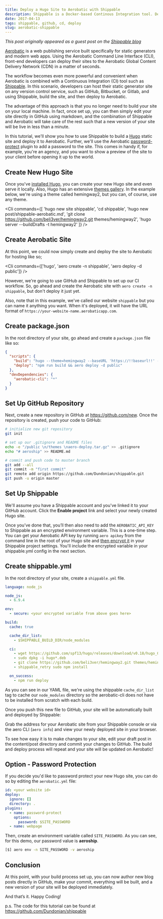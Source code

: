 ```yaml
---
title: Deploy a Hugo Site to Aerobatic with Shippable
description: Shippable is a Docker-based Continous Integration tool. Deploying to Aerobatic with Shippable is simple and powerful.
date: 2017-04-13
tags: shippable, github, cd, deploy
slug: aerobatic-shippable
---
```


_This post originally appeared as a guest post on the [Shippable blog](http://blog.shippable.com/deploy-a-hugo-site-to-aerobatic-with-shippable)_

[Aerobatic](https://www.aerobatic.com/) is a web publishing service built specifically for static generators and modern web apps. Using the Aerobatic Command Line Interface (CLI), front-end developers can deploy their sites to the Aerobatic Global Content Delivery Network (CDN) in a matter of seconds.

The workflow becomes even more powerful and convenient when Aerobatic is combined with a Continuous Integration (CI) tool such as [Shippable](https://www.shippable.com). In this scenario, developers can host their static generator site on any version control service, such as GitHub, Bitbucket, or Gitlab, and using Shippable, build the site, and then deploy to Aerobatic.

The advantage of this approach is that you no longer need to build your site on your local machine. In fact, once set up, you can then simply edit your site directly in GitHub using markdown, and the combination of Shippable and Aerobatic will take care of the rest such that a new version of your site will be live in less than a minute.

In this tutorial, we'll show you how to use Shippable to build a [Hugo](https://gohugo.io/) static site and deploy it to Aerobatic. Further, we'll use the Aerobatic [password-protect](https://www.aerobatic.com/docs/plugins/password-protect/) plugin to add a password to the site. This comes in handy if, for example, you're an agency, and you want to show a preview of the site to your client before opening it up to the world.

## Create New Hugo Site

Once you've [installed Hugo](https://gohugo.io/overview/quickstart/), you can create your new Hugo site and even serve it locally. Also, Hugo has an extensive [themes gallery](http://themes.gohugo.io/). In the example below, we're using a theme called hemingway2, but you can, of course, use any theme.

<Cli
  commands={[
    'hugo new site shippable',
    'cd shippable',
    'hugo new post/shippable-aerobatic.md',
    'git clone https://github.com/beli3ver/hemingway2.git themes/hemingway2',
    'hugo server --buildDrafts -t hemingway2'
  ]}
/>

## Create Aerobatic Site

At this point, we could now simply create and deploy the site to Aerobatic for hosting like so;

<Cli commands={['hugo', 'aero create -n shippable', 'aero deploy -d public']} />

However, we're going to use GitHub and Shippable to set up our CI workflow. So, go ahead and create the Aerobatic site with `aero create -n shippable`, but don't deploy it just yet.

Also, note that in this example, we've called our website `shippable` but you can name it anything you want. When it's deployed, it will have the URL format of `https://your-website-name.aerobaticapp.com`.

## Create package.json

In the root directory of your site, go ahead and create a `package.json` file like so:

```json
{
  "scripts": {
    "build": "hugo --theme=hemingway2 --baseURL 'https://!!baseurl!!' --buildDrafts",
    "deploy": "npm run build && aero deploy -d public"
  },
  "devDependencies": {
    "aerobatic-cli": "*"
  }
}
```

## Set Up GitHub Repository

Next, create a new repository in GitHub at https://github.com/new. Once the repository is created, push your code to GitHub:

```bash
# initialize new git repository
git init

# set up our .gitignore and README files
echo -e "/public \n/themes \naero-deploy.tar.gz" >> .gitignore
echo "# aeroship" >> README.md

# commit and push code to master branch
git add --all
git commit -m "first commit"
git remote add origin https://github.com/Dundonian/shippable.git
git push -u origin master
```

## Set Up Shippable

We'll assume you have a Shippable account and you've linked it to your GitHub account. Click the **Enable project** link and select your newly created Hugo site.

Once you’ve done that, you’ll then also need to add the `AEROBATIC_API_KEY` to Shippable as an encrypted environment variable. This is a one-time step. You can get your Aerobatic API key by running `aero apikey` from the command line in the root of your Hugo site and [then encrypt it](http://docs.shippable.com/ci/advancedOptions/environmentVariables/#secure-variables) in your Shippable project settings. You'll include the encrypted variable in your shippable.yml config in the next section.

<MdxImage screenshot src="/img/shippable/env-var.png" alt="Shippable Environment Variable" />

## Create shippable.yml

In the root directory of your site, create a `shippable.yml` file.

```yaml
language: node_js

node_js:
  - 6.9.4

env:
  - secure: <your encrypted variable from above goes here>

build:
  cache: true

  cache_dir_list:
    - $SHIPPABLE_BUILD_DIR/node_modules

  ci:
    - wget https://github.com/spf13/hugo/releases/download/v0.18/hugo_0.18-64bit.deb
    - sudo dpkg -i hugo*.deb
    - git clone https://github.com/beli3ver/hemingway2.git themes/hemingway2
    - shippable_retry sudo npm install

  on_success:
    - npm run deploy
```

As you can see in our YAML file, we're using the shippable `cache_dir_list` tag to cache our `node_modules` directory so the aerobatic-cli does not have to be installed from scratch with each build.

Once you push this new file to GitHub, your site will be automatically built and deployed by Shippable:

<MdxImage screenshot src="/img/shippable/site-live.png" alt="Shippable CI Build Log" />

Grab the address for your Aerobatic site from your Shippable console or via the aero CLI (`aero info`) and view your newly deployed site in your browser.

To see how easy it is to make changes to your site, edit your draft post in the content/post directory and commit your changes to GitHub. The build and deploy process will repeat and your site will be updated on Aerobatic!

## Option - Password Protection

If you decide you'd like to password protect your new Hugo site, you can do so by editing the `aerobatic.yml` file:

```yaml
id: <your website id>
deploy:
  ignore: []
  directory: .
plugins:
  - name: password-protect
    options:
      password: $SITE_PASSWORD
  - name: webpage
```

Then, create an environment variable called `SITE_PASSWORD`. As you can see, for this demo, our password value is **aeroship**.

```bash
[$] aero env -n SITE_PASSWORD -v aeroship
```

## Conclusion

At this point, with your build process set up, you can now author new blog posts directly in GitHub, make your commit, everything will be built, and a new version of your site will be deployed immediately.

<MdxImage screenshot src="/img/shippable/edit-github.png" alt="Edit live in GitHub" />

And that’s it. Happy Coding!

p.s. The code for this tutorial can be found at https://github.com/Dundonian/shippable
